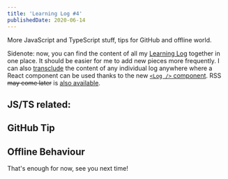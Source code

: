 ```yaml
---
title: 'Learning Log #4'
publishedDate: 2020-06-14
---
```


More JavaScript and TypeScript stuff, tips for GitHub and offline world.

Sidenote: now, you can find the content of all my [Learning Log](/log) together in one place. It should be easier for me to add new pieces more frequently. I can also [transclude](https://en.wikipedia.org/wiki/Transclusion) the content of any individual log anywhere where a React component can be used thanks to the new [`<Log />` component](https://github.com/crazko/romanvesely.com/blob/master/src/components/Log.jsx). RSS ~~may come later~~ is [also available](/log.xml).

## JS/TS related:

<Log id="0020" />
<Log id="0019" />
<Log id="0022" />
<Log id="0023" />

## GitHub Tip

<Log id="0021" />

## Offline Behaviour

<Log id="0018" />

That's enough for now, see you next time!
